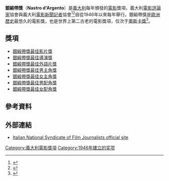 {{Infobox award
| name        = 銀緞帶獎<br />Nastro d'Argento
| image       = 
| imagesize   = 
| caption     = 
| description = 最佳電影
| presenter   = 
| country     = {{ITA}}
| year        = 1946年
| website     = 
}}

'''銀緞帶獎'''（'''Nastro d'Argento'''）是[[義大利|義大利]]每年頒發的[[電影|電影]]獎項，義大利[[電影評論家|電影評論家]]協會與義大利[[電影|電影]][[新聞|新聞]][[記者|記者]]協會<ref>{{cite book|last=Enrico Lancia|title=I premi del cinema|publisher=Gremese Editore, 1998|isbn=88-7742-221-1}}</ref><ref>{{cite book|last=Tad Bentley Hammer|title=International film prizes: an encyclopedia|year=1991|url=https://archive.org/details/internationalfil00hamm|publisher=Garland, 1991|isbn=0824070992}}</ref>自從1946年以來每年舉行。銀緞帶獎是[[歐洲|歐洲]][[歷史|歷史]]最悠久的電影獎，也是世界上第二古老的電影獎項，仅次于[[奧斯卡獎|奧斯卡獎]]<ref>{{cite web |title = Italian Film Awards – The Nastro D’Argento |url = http://iloveitalianmovies.com/2011/05/28/italian-film-awards-the-nastro-dargento/ |publisher = I Love Italian Movies |accessdate = September 16, 2011 }}</ref>。

== 獎項 ==
* [[銀緞帶獎最佳影片獎|銀緞帶獎最佳影片獎]]
* [[銀緞帶獎最佳導演獎|銀緞帶獎最佳導演獎]]
* [[銀緞帶獎最佳外語片獎|銀緞帶獎最佳外語片獎]]
* [[銀緞帶獎最佳男主角獎|銀緞帶獎最佳男主角獎]]
* [[銀緞帶獎最佳女主角獎|銀緞帶獎最佳女主角獎]]
* [[銀緞帶獎最佳男配角獎|銀緞帶獎最佳男配角獎]]
* [[銀緞帶獎最佳女配角獎|銀緞帶獎最佳女配角獎]]

== 參考資料 ==
{{reflist}}

== 外部連結 ==
* [https://web.archive.org/web/20130413061048/http://www.cinegiornalisti.com/index_new.asp Italian National Syndicate of Film Journalists official site ] {{it}}


[[Category:義大利電影獎項|Category:義大利電影獎項]]
[[Category:1946年建立的奖项|Category:1946年建立的奖项]]
{{movie-stub}}